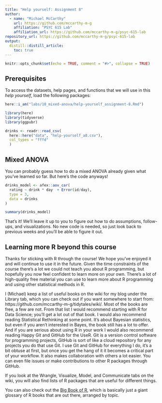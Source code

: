 ```yaml
---
title: "Help yourself: Assignment 8"
author:
  - name: "Michael McCarthy"
    url: https://github.com/mccarthy-m-g
    affiliation: "PSYC 615 Lab"
    affiliation_url: https://github.com/mccarthy-m-g/psyc-615-lab
repository_url: https://github.com/mccarthy-m-g/psyc-615-lab
output:
  distill::distill_article:
    toc: true
---
```


```r
knitr::opts_chunk$set(echo = TRUE, comment = "#>", collapse = TRUE)
```

## Prerequisites

To access the datasets, help pages, and functions that we will use in this *help yourself*, load the following packages:

```r
here::i_am("labs/10_mixed-anova/help-yourself_assignment-8.Rmd")

library(here)
library(tidyverse)
library(ggpubr)

```

```r
drinks <- readr::read_csv(
  here::here("data", "help-yourself_a8.csv"),
  col_types = "fffd"
  )
```

## Mixed ANOVA

You can probably guess how to do a mixed ANOVA already given what you've learned so far. But here's the code anyways!

```r
drinks_model <- afex::aov_car(
  rating ~ drink * day  + Error(id/day),
  type = 3,
  data = drinks
)

summary(drinks_model)
```

That's it! We'll leave it up to you to figure out how to do assumptions, follow-ups, and visualizations. No new code is needed, so just look back to previous weeks and you'll be able to figure it out.

## Learning more R beyond this course

Thanks for sticking with R through the course! We hope you've enjoyed it and will continue to use it in the future. Given the time constraints of the course there's a lot we could not teach you about R programming, but hopefully you now feel confident to learn more on your own. There's a lot of high-quality free material you can use to learn more about R programming and using other statistical methods in R.

I (Michael) keep a list of useful books on the wiki for my blog under the Library tab, which you can check out if you want somewhere to start from: https://github.com/mccarthy-m-g/tidytales/wiki/. Most of the books are free, a few are not. From that list I would recommend starting with R for Data Science; you'll get a lot out of that book. I would also recommend reading Statistical Rethinking at some point. It's about Bayesian statistics, but even if you aren't interested in Bayes, the book still has a lot to offer. And if you are serious about using R in your work I would also recommend reading Happy Git and GitHub for the UseR. Git is a version control software for programming projects, GitHub is sort of like a cloud repository for any projects you do that use Git. I use Git and GitHub for everything I do, it's a bit obtuse at first, but once you get the hang of it it becomes a critical part of your workflow. It also makes collaboration with others a lot easier. You can even file issues or make contributions to other R packages through GitHub.

If you look at the Wrangle, Visualize, Model, and Communicate tabs on the wiki, you will also find lists of R packages that are useful for different things.

You can also check out the [Big Book of R](https://www.bigbookofr.com), which is basically just a giant glossary of R books that are out there, arranged by topic.
